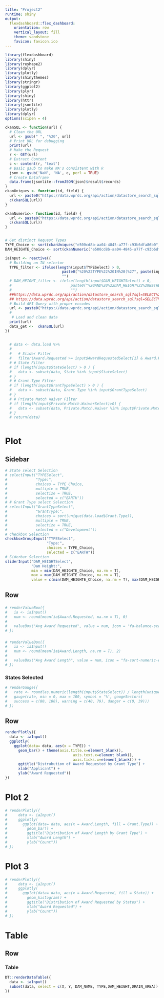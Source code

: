 ```yaml
---
title: "Project2"
runtime: shiny
output: 
  flexdashboard::flex_dashboard:
    orientation: row
    vertical_layout: fill
    theme: sandstone
    favicon: favicon.ico
---
```

```r
library(flexdashboard)
library(shiny)
library(reshape2)
library(dplyr)
library(plotly)
library(shinythemes)
library(stringr)
library(ggplot2)
library(plyr)
library(shiny)
library(httr)
library(jsonlite)
library(plotly)
library(dplyr)
options(scipen = 4)
```

```r
ckanSQL <- function(url) {
  # Clean the URL
  url <- gsub(" ", "%20", url)
  # Print URL for debugging
  print(url)
  # Make the Request
  r <- GET(url)
  # Extract Content
  c <- content(r, "text")
  # Basic gsub to make NA's consistent with R
  json <- gsub('NaN', 'NA', c, perl = TRUE)
  # Create Dataframe
  data.frame(jsonlite::fromJSON(json)$result$records)
}
ckanUniques <- function(id, field) {
  url <- paste0("https://data.wprdc.org/api/action/datastore_search_sql?sql=SELECT%20DISTINCT(%22", field, "%22)%20from%20%22", id, "%22")
  c(ckanSQL(url))
}

ckanNumeric<- function(id, field) {
  url <- paste0("https://data.wprdc.org/api/action/datastore_search_sql?sql=SELECT%20%", field, "%20from%20", id, "%22")
  c(ckanSQL(url))
}


# Get distinct Request Types
TYPE_Choice <- sort(ckanUniques("e500cd8b-aa04-4845-a77f-c93b6dfa86b0", "TYPE")$TYPE)
DAM_HEIGHTE_Choice <- sort(ckanNumeric("e500cd8b-aa04-4845-a77f-c93b6dfa86b0", "DAM_HEIGHT")$DAM_HEIGHT)

iaInput <- reactive({
  # Building an IN selector
  TYPE_filter <- ifelse(length(input$TYPESelect) > 0, 
                          paste0("%20%22TYPE%22%20IN%20(%27", paste(input$TYPESelect, collapse = "%27,%27"),"%27)"),
                          "")
  # DAM_HEIGHT_filter <- ifelse(length(input$DAM_HEIGHTSelect) > 0, 
  #                           paste0("%20AND%20%22DAM_HEIGHT%22%20BETWEEN%20%27", paste(input$DAM_HEIGHTSelect, collapse = "%27AND%27"),"%27"),
  #                           "")
  ##https://data.wprdc.org/api/action/datastore_search_sql?sql=SELECT%20*%20FROM%20%22e500cd8b-aa04-4845-a77f-c93b6dfa86b0%22%20WHERE%20%22TYPE%22%20IN%20(%27EARTH%27)%20AND%20%22DAM_HEIGHT%22%20BETWEEN%20%2711%27AND%2720%27
  ## https://data.wprdc.org/api/action/datastore_search_sql?sql=SELECT%20*%20FROM%20%22e500cd8b-aa04-4845-a77f-c93b6dfa86b0%22%20WHERE%20%22TYPE%22%20IN%20(%27EARTH%27)
  # Build API Query with proper encodes
  url <- paste0("https://data.wprdc.org/api/action/datastore_search_sql?sql=SELECT%20*%20FROM%20%22e500cd8b-aa04-4845-a77f-c93b6dfa86b0%22%20WHERE",TYPE_filter)
  # 
   # Load and clean data
  print(url)
  data_get <-  ckanSQL(url)
})
   
   
  # data <- data.load %>%
  #   
  #   # Slider Filter
  #   filter(Award.Requested >= input$AwardRequestedSelect[1] & Award.Requested <= input$AwardRequestedSelect[2])
  # # State Filter
  # if (length(input$StateSelect) > 0 ) {
  #   data <- subset(data, State %in% input$StateSelect)
  # }
  # # Grant.Type Filter
  # if (length(input$GrantTypeSelect) > 0 ) {
  #   data <- subset(data, Grant.Type %in% input$GrantTypeSelect)
  # }
  # # Private Match Waiver Filter
  # if (length(input$Private.Match.WaiverSelect)>0) {
  #   data <- subset(data, Private.Match.Waiver %in% input$Private.Match.WaiverSelect)
  # }
  # return(data)



```

Plot
=====================================

Sidebar {.sidebar}
-------------------------------------

```r
# State select Selection
# selectInput("TYPESelect",
#             "Type:",
#             choices = TYPE_Choice,
#             multiple = TRUE,
#             selectize = TRUE,
#             selected = c("EARTH"))
# # Grant Type select Selection
# selectInput("GrantTypeSelect",
#             "GrantType:",
#             choices = sort(unique(data.load$Grant.Type)),
#             multiple = TRUE,
#             selectize = TRUE,
#             selected = c("Development"))
# checkbox Selection
checkboxGroupInput("TYPESelect",
                   "Type:",
                   choices = TYPE_Choice,
                   selected = c("EARTH"))
# Siderbar Selection
sliderInput("DAM_HEIGHTSelect",
            "Dam Height:",
            min = min(DAM_HEIGHTE_Choice, na.rm = T),
            max = max(DAM_HEIGHTE_Choice, na.rm = T),
            value = c(min(DAM_HEIGHTE_Choice, na.rm = T), max(DAM_HEIGHTE_Choice, na.rm = T)), step = 1)
```

Row 
-------------------------------------

###

```r
# renderValueBox({
#   ia <- iaInput()
#   num <- round(mean(ia$Award.Requested, na.rm = T), 0)
#   
#   valueBox("Avg Award Requested", value = num, icon = "fa-balance-scale", color = "teal")
# })
```


###

```r
# renderValueBox({
#   ia <- iaInput()
#   num <- round(mean(ia$Award.Length, na.rm = T), 2)
# 
#   valueBox("Avg Award Length", value = num, icon = "fa-sort-numeric-desc", color = "green")
# })

```


### States Selected

```r
# renderGauge({
#   rate <- round(as.numeric(length(input$StateSelect)) / length(unique(data.load$State)) * 100, 1)
#   gauge(rate, min = 0, max = 100, symbol = '%', gaugeSectors(
#   success = c(80, 100), warning = c(40, 79), danger = c(0, 39)))
# })
```

Row {.tabset .tabset-fade}
-------------------------------------


```r
renderPlotly({
  data <- iaInput()
  ggplotly(
    ggplot(data= data, aes(x = TYPE)) +
      geom_bar() + theme(axis.title.x=element_blank(),
                               axis.text.x=element_blank(),
                               axis.ticks.x=element_blank()) +
      ggtitle("Distrubution of Award Requested by Grant Type") +
      xlab("Applicant") +
      ylab("Award Requested"))
})
```

Plot 2
=====================================

```r
# renderPlotly({
#     data <- iaInput()
#     ggplotly(
#       ggplot(data= data, aes(x = Award.Length, fill = Grant.Type)) + 
#         geom_bar() + 
#         ggtitle("Distribution of Award Length by Grant Type") +
#         xlab("Award Length") +
#         ylab("Count"))
# })
```

Plot 3
=====================================

```r
# renderPlotly({
#     data <- iaInput() 
#     ggplotly(
#       ggplot(data= data, aes(x = Award.Requested, fill = State)) + 
#         geom_histogram() +   
#         ggtitle("Distribution of Award Requested by States") +
#         xlab("Award Requested") +
#         ylab("Count")) 
# })
```

Table
=====================================

Row 
-------------------------------------
### Table 

```r
DT::renderDataTable({
  data <- iaInput()
  subset(data, select = c(X, Y, DAM_NAME, TYPE,DAM_HEIGHT,DRAIN_AREA))
})
```



